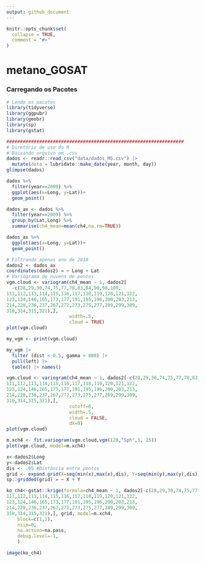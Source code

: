 ```yaml
---
output: github_document
---
```


<!-- README.md is generated from README.Rmd. Please edit that file -->

```r
knitr::opts_chunk$set(
  collapse = TRUE,
  comment = "#>"
)
```

# metano_GOSAT


### Carregando os Pacotes
```r
# Lendo os pacotes 
library(tidyverse)
library(ggpubr)
library(geobr)
library(sp)
library(gstat)
```


```r
#################################################################
# Diretório de uso do R
# Baixando arquivo em .csv
dados <- readr::read_csv("data/dados_MS.csv") |> 
  mutate(data = lubridate::make_date(year, month, day))
glimpse(dados)
```


```r
dados %>% 
  filter(year==2009) %>% 
  ggplot(aes(x=Long, y=Lat))+
  geom_point()
```


```r
dados_ax <- dados %>% 
  filter(year==2009) %>% 
  group_by(Lat,Long) %>% 
  summarise(ch4_mean=mean(ch4,na.rm=TRUE))
```


```r
dados_ax %>% 
  ggplot(aes(x=Long, y=Lat))+
  geom_point()
```


```r
# Filtrando apenas ano de 2010
dados2 <- dados_ax
coordinates(dados2) = ~ Long + Lat
# Variograma de nuvens de pontos
vgm.cloud <- variogram(ch4_mean ~ 1, dados2[
  -c(28,29,30,74,75,77,78,83,84,90,98,109,
111,112,113,114,115,116,117,118,119,120,121,122,
123,124,146,165,173,177,191,195,196,200,203,213,
214,228,236,237,267,272,273,275,277,289,299,309,
310,314,315,321),], 
                       width=.5,
                       cloud = TRUE)
plot(vgm.cloud)
```


```r
my_vgm <- print(vgm.cloud)

my_vgm |> 
  filter (dist < 0.5, gamma > 800) |> 
  pull(left) |> 
  table() |> names()

```

```r
vgm.cloud <- variogram(ch4_mean ~ 1, dados2[-c(28,29,30,74,75,77,78,83,84,90,98,109,
111,112,113,114,115,116,117,118,119,120,121,122,
123,124,146,165,173,177,191,195,196,200,203,213,
214,228,236,237,267,272,273,275,277,289,299,309,
310,314,315,321),], 
                       cutoff=6, 
                       width=.5,
                       cloud = FALSE,
                       dX=0)
plot(vgm.cloud)
```


```r
m.xch4 <- fit.variogram(vgm.cloud,vgm(120,"Sph",1, 25)) 
plot(vgm.cloud, model=m.xch4)
```


```r
x<-dados2$Long
y<-dados2$Lat
dis <- .05 #Distância entre pontos
grid <- expand.grid(X=seq(min(x),max(x),dis), Y=seq(min(y),max(y),dis))
sp::gridded(grid) = ~ X + Y
```

```r
ko_ch4<-gstat::krige(formula=ch4_mean ~ 1, dados2[-c(28,29,30,74,75,77,78,83,84,90,98,109,
111,112,113,114,115,116,117,118,119,120,121,122,
123,124,146,165,173,177,191,195,196,200,203,213,
214,228,236,237,267,272,273,275,277,289,299,309,
310,314,315,321),], grid, model=m.xch4, 
    block=c(1,1),
    nsim=0,
    na.action=na.pass,
    debug.level=-1,  
    )
```

```r
image(ko_ch4)
```



